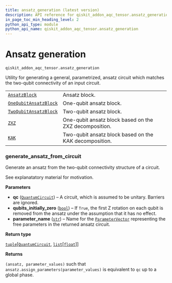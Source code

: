 ```yaml
---
title: ansatz_generation (latest version)
description: API reference for qiskit_addon_aqc_tensor.ansatz_generation in the latest version of qiskit-addon-aqc-tensor
in_page_toc_min_heading_level: 2
python_api_type: module
python_api_name: qiskit_addon_aqc_tensor.ansatz_generation
---
```


<span id="module-qiskit_addon_aqc_tensor.ansatz_generation" />

<span id="ansatz-generation-qiskit-addon-aqc-tensor-ansatz-generation" />

# Ansatz generation

`qiskit_addon_aqc_tensor.ansatz_generation`

Utility for generating a general, parametrized, ansatz circuit which matches the two-qubit connectivity of an input circuit.

|                                                                                                                                   |                                                        |
| --------------------------------------------------------------------------------------------------------------------------------- | ------------------------------------------------------ |
| [`AnsatzBlock`](ansatz-generation-ansatz-block "qiskit_addon_aqc_tensor.ansatz_generation.AnsatzBlock")                           | Ansatz block.                                          |
| [`OneQubitAnsatzBlock`](ansatz-generation-one-qubit-ansatz-block "qiskit_addon_aqc_tensor.ansatz_generation.OneQubitAnsatzBlock") | One-qubit ansatz block.                                |
| [`TwoQubitAnsatzBlock`](ansatz-generation-two-qubit-ansatz-block "qiskit_addon_aqc_tensor.ansatz_generation.TwoQubitAnsatzBlock") | Two-qubit ansatz block.                                |
| [`ZXZ`](ansatz-generation-zxz "qiskit_addon_aqc_tensor.ansatz_generation.ZXZ")                                                    | One-qubit ansatz block based on the ZXZ decomposition. |
| [`KAK`](ansatz-generation-kak "qiskit_addon_aqc_tensor.ansatz_generation.KAK")                                                    | Two-qubit ansatz block based on the KAK decomposition. |

### generate\_ansatz\_from\_circuit

<Function id="qiskit_addon_aqc_tensor.ansatz_generation.generate_ansatz_from_circuit" github="https://github.com/Qiskit/qiskit-addon-aqc-tensor/tree/stable/0.1/qiskit_addon_aqc_tensor/ansatz_generation.py#L117-L272" signature="generate_ansatz_from_circuit(qc, /, *, qubits_initially_zero=False, parameter_name='theta')">
  Generate an ansatz from the two-qubit connectivity structure of a circuit.

  See explanatatory material for motivation.

  **Parameters**

  *   **qc** ([`QuantumCircuit`](/api/qiskit/qiskit.circuit.QuantumCircuit "(in Qiskit v1.2)")) – A circuit, which is assumed to be unitary. Barriers are ignored.
  *   **qubits\_initially\_zero** ([`bool`](https://docs.python.org/3/library/functions.html#bool "(in Python v3.13)")) – If `True`, the first Z rotation on each qubit is removed from the ansatz under the assumption that it has no effect.
  *   **parameter\_name** ([`str`](https://docs.python.org/3/library/stdtypes.html#str "(in Python v3.13)")) – Name for the [`ParameterVector`](/api/qiskit/qiskit.circuit.ParameterVector "(in Qiskit v1.2)") representing the free parameters in the returned ansatz circuit.

  **Return type**

  [`tuple`](https://docs.python.org/3/library/stdtypes.html#tuple "(in Python v3.13)")\[[`QuantumCircuit`](/api/qiskit/qiskit.circuit.QuantumCircuit "(in Qiskit v1.2)"), [`list`](https://docs.python.org/3/library/stdtypes.html#list "(in Python v3.13)")\[[`float`](https://docs.python.org/3/library/functions.html#float "(in Python v3.13)")]]

  **Returns**

  `(ansatz, parameter_values)` such that `ansatz.assign_parameters(parameter_values)` is equivalent to `qc` up to a global phase.
</Function>

